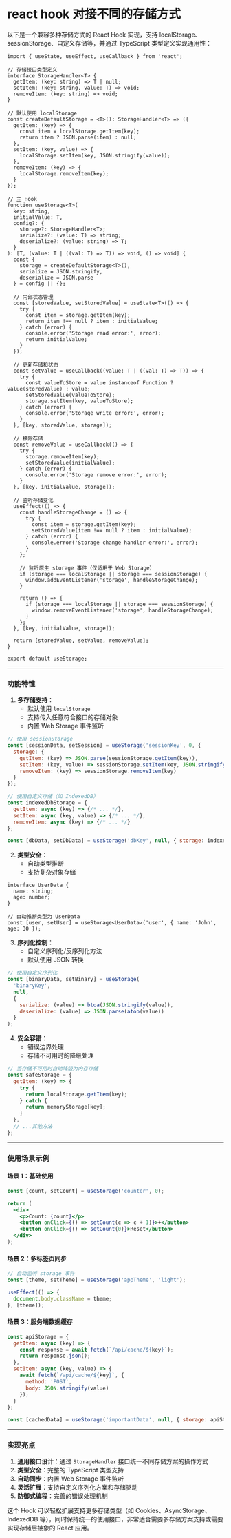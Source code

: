 # react hook 对接不同的存储方式

以下是一个兼容多种存储方式的 React Hook 实现，支持 localStorage、sessionStorage、自定义存储等，并通过 TypeScript 类型定义实现通用性：

```tsx
import { useState, useEffect, useCallback } from 'react';

// 存储接口类型定义
interface StorageHandler<T> {
  getItem: (key: string) => T | null;
  setItem: (key: string, value: T) => void;
  removeItem: (key: string) => void;
}

// 默认使用 localStorage
const createDefaultStorage = <T>(): StorageHandler<T> => ({
  getItem: (key) => {
    const item = localStorage.getItem(key);
    return item ? JSON.parse(item) : null;
  },
  setItem: (key, value) => {
    localStorage.setItem(key, JSON.stringify(value));
  },
  removeItem: (key) => {
    localStorage.removeItem(key);
  }
});

// 主 Hook
function useStorage<T>(
  key: string,
  initialValue: T,
  config?: {
    storage?: StorageHandler<T>;
    serialize?: (value: T) => string;
    deserialize?: (value: string) => T;
  }
): [T, (value: T | ((val: T) => T)) => void, () => void] {
  const {
    storage = createDefaultStorage<T>(),
    serialize = JSON.stringify,
    deserialize = JSON.parse
  } = config || {};

  // 内部状态管理
  const [storedValue, setStoredValue] = useState<T>(() => {
    try {
      const item = storage.getItem(key);
      return item !== null ? item : initialValue;
    } catch (error) {
      console.error('Storage read error:', error);
      return initialValue;
    }
  });

  // 更新存储和状态
  const setValue = useCallback((value: T | ((val: T) => T)) => {
    try {
      const valueToStore = value instanceof Function ? value(storedValue) : value;
      setStoredValue(valueToStore);
      storage.setItem(key, valueToStore);
    } catch (error) {
      console.error('Storage write error:', error);
    }
  }, [key, storedValue, storage]);

  // 移除存储
  const removeValue = useCallback(() => {
    try {
      storage.removeItem(key);
      setStoredValue(initialValue);
    } catch (error) {
      console.error('Storage remove error:', error);
    }
  }, [key, initialValue, storage]);

  // 监听存储变化
  useEffect(() => {
    const handleStorageChange = () => {
      try {
        const item = storage.getItem(key);
        setStoredValue(item !== null ? item : initialValue);
      } catch (error) {
        console.error('Storage change handler error:', error);
      }
    };

    // 监听原生 storage 事件（仅适用于 Web Storage）
    if (storage === localStorage || storage === sessionStorage) {
      window.addEventListener('storage', handleStorageChange);
    }

    return () => {
      if (storage === localStorage || storage === sessionStorage) {
        window.removeEventListener('storage', handleStorageChange);
      }
    };
  }, [key, initialValue, storage]);

  return [storedValue, setValue, removeValue];
}

export default useStorage;
```

---

### 功能特性
1. **多存储支持**：
   - 默认使用 `localStorage`
   - 支持传入任意符合接口的存储对象
   - 内置 Web Storage 事件监听

```jsx
// 使用 sessionStorage
const [sessionData, setSession] = useStorage('sessionKey', 0, {
  storage: {
    getItem: (key) => JSON.parse(sessionStorage.getItem(key)),
    setItem: (key, value) => sessionStorage.setItem(key, JSON.stringify(value)),
    removeItem: (key) => sessionStorage.removeItem(key)
  }
});

// 使用自定义存储（如 IndexedDB）
const indexedDbStorage = {
  getItem: async (key) => {/* ... */},
  setItem: async (key, value) => {/* ... */},
  removeItem: async (key) => {/* ... */}
};

const [dbData, setDbData] = useStorage('dbKey', null, { storage: indexedDbStorage });
```

2. **类型安全**：
   - 自动类型推断
   - 支持复杂对象存储

```tsx
interface UserData {
  name: string;
  age: number;
}

// 自动推断类型为 UserData
const [user, setUser] = useStorage<UserData>('user', { name: 'John', age: 30 });
```

3. **序列化控制**：
   - 自定义序列化/反序列化方法
   - 默认使用 JSON 转换

```jsx
// 使用自定义序列化
const [binaryData, setBinary] = useStorage(
  'binaryKey',
  null,
  {
    serialize: (value) => btoa(JSON.stringify(value)),
    deserialize: (value) => JSON.parse(atob(value))
  }
);
```

4. **安全容错**：
   - 错误边界处理
   - 存储不可用时的降级处理

```jsx
// 当存储不可用时自动降级为内存存储
const safeStorage = {
  getItem: (key) => {
    try {
      return localStorage.getItem(key);
    } catch {
      return memoryStorage[key];
    }
  },
  // ...其他方法
};
```

---

### 使用场景示例
#### 场景 1：基础使用
```jsx
const [count, setCount] = useStorage('counter', 0);

return (
  <div>
    <p>Count: {count}</p>
    <button onClick={() => setCount(c => c + 1)}>+</button>
    <button onClick={() => setCount(0)}>Reset</button>
  </div>
);
```

#### 场景 2：多标签页同步
```jsx
// 自动监听 storage 事件
const [theme, setTheme] = useStorage('appTheme', 'light');

useEffect(() => {
  document.body.className = theme;
}, [theme]);
```

#### 场景 3：服务端数据缓存
```jsx
const apiStorage = {
  getItem: async (key) => {
    const response = await fetch(`/api/cache/${key}`);
    return response.json();
  },
  setItem: async (key, value) => {
    await fetch(`/api/cache/${key}`, {
      method: 'POST',
      body: JSON.stringify(value)
    });
  }
};

const [cachedData] = useStorage('importantData', null, { storage: apiStorage });
```

---

### 实现亮点
1. **通用接口设计**：通过 `StorageHandler` 接口统一不同存储方案的操作方式
2. **类型安全**：完整的 TypeScript 类型支持
3. **自动同步**：内置 Web Storage 事件监听
4. **灵活扩展**：支持自定义序列化方案和存储驱动
5. **防御式编程**：完善的错误处理机制

这个 Hook 可以轻松扩展支持更多存储类型（如 Cookies、AsyncStorage、IndexedDB 等），同时保持统一的使用接口，非常适合需要多存储方案支持或需要实现存储层抽象的 React 应用。